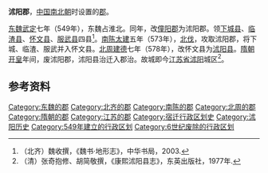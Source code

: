 '''沭阳郡'''，[[中国|中国]][[南北朝|南北朝]]时设置的[[郡|郡]]。

[[东魏|东魏]][[武定_(东魏)|武定]]七年（549年），东魏占淮北。同年，改[[僮阳郡|僮阳郡]]为沭阳郡。领[[下城县|下城县]]、[[临渣县|临渣县]]、[[怀文县|怀文县]]、[[服武县|服武县]]四县<ref>（北齐）魏收撰，《魏书·地形志》，中华书局，2003.</ref>。[[陳_(南朝)|南陈]][[太建|太建]]五年（573年），[[北伐|北伐]]，攻取沭阳郡，将下城、临渣、服武并入怀文县。[[北周|北周]][[建德_(北周)|建德]]七年（578年），改怀文县为[[沭阳县|沭阳县]]。[[隋朝|隋朝]][[开皇|开皇]]年间，废沭阳郡，沭阳县治迁入郡治。故城即今[[江苏省|江苏省]][[沭阳|沭阳]]城区<ref>（清）张奇抱修、胡简敬撰，《康熙沭阳县志》，东英出版社，1977年.</ref>。

==参考资料==
{{reflist}}

{{江苏行政区划小作品}}
{{DEFAULTSORT:S}}
[[Category:东魏的郡|Category:东魏的郡]] 
[[Category:北齐的郡|Category:北齐的郡]]
[[Category:南陈的郡|Category:南陈的郡]]
[[Category:北周的郡|Category:北周的郡]]
[[Category:隋朝的郡|Category:隋朝的郡]]
[[Category:江苏的郡|Category:江苏的郡]]
[[Category:宿迁行政区划史|Category:宿迁行政区划史]]
[[Category:沭阳历史|Category:沭阳历史]]
[[Category:549年建立的行政区划|Category:549年建立的行政区划]]
[[Category:6世纪废除的行政区划|Category:6世纪废除的行政区划]]